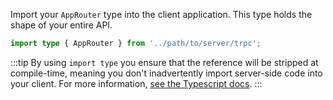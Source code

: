 Import your `AppRouter` type into the client application. This type holds the shape of your entire API.

```ts
import type { AppRouter } from '../path/to/server/trpc';
```

:::tip
By using `import type` you ensure that the reference will be stripped at compile-time, meaning you don't inadvertently import server-side code into your client. For more information, [see the Typescript docs](https://www.typescriptlang.org/docs/handbook/release-notes/typescript-3-8.html#type-only-imports-and-export).
:::
